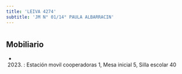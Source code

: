 ```yaml
---
title: 'LEIVA 4274'
subtitle: 'JM N° 01/14° PAULA ALBARRACIN'
---
```


#


## Mobiliario

*  (2023) : Estación movil cooperadoras 1, Mesa inicial 5, Silla escolar 40 



